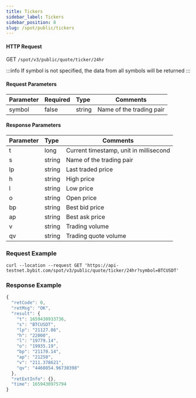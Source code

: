 ```yaml
---
title: Tickers
sidebar_label: Tickers
sidebar_position: 8
slug: /spot/public/tickers
---
```



#### HTTP Request
GET <code>/spot/v3/public/quote/ticker/24hr</code>

:::info
If symbol is not specified, the data from all symbols will be returned
:::

#### Request Parameters
| Parameter | Required | Type | Comments|
|:----- |:-------|:-----|------ |
| symbol | false | string | Name of the trading pair |

#### Response Parameters
| Parameter | Type | Comments|
|:----- |:-----|----- |
|t| long | Current timestamp, unit in millisecond|
|s| string | Name of the trading pair|
|lp| string | Last traded price|
|h| string | High price|
|l| string | Low price|
|o| string | Open price|
|bp| string | Best bid price|
|ap| string | Best ask price|
|v| string | Trading volume|
|qv| string | Trading quote volume|

### Request Example

<Tabs>
<TabItem value="console" label="Console">

```http
curl --location --request GET 'https://api-testnet.bybit.com/spot/v3/public/quote/ticker/24hr?symbol=BTCUSDT'
```

</TabItem>
</Tabs>

### Response Example

```javascript
{
  "retCode": 0,
  "retMsg": "OK",
  "result": {
    "t": 1659430933736,
    "s": "BTCUSDT",
    "lp": "21127.86",
    "h": "22000",
    "l": "19779.14",
    "o": "19935.19",
    "bp": "21170.14",
    "ap": "21250",
    "v": "211.378621",
    "qv": "4460854.96730398"
  },
  "retExtInfo": {},
  "time": 1659430975794
}
```
